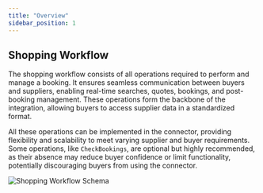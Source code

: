 ```yaml
---
title: "Overview"
sidebar_position: 1
---
```


## Shopping Workflow

The shopping workflow consists of all operations required to perform and manage a booking. It ensures seamless communication between buyers and suppliers, enabling real-time searches, quotes, bookings, and post-booking management. These operations form the backbone of the integration, allowing buyers to access supplier data in a standardized format.

All these operations can be implemented in the connector, providing flexibility and scalability to meet varying supplier and buyer requirements. Some operations, like `CheckBookings`, are optional but highly recommended, as their absence may reduce buyer confidence or limit functionality, potentially discouraging buyers from using the connector.

![Shopping Workflow Schema](https://storage.travelgate.com/docs/hotel-x_shopping_flow.svg)